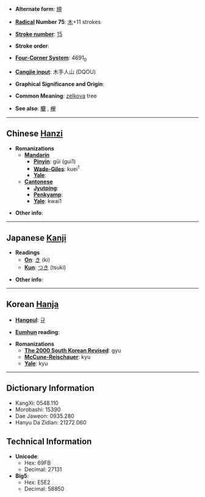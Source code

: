 * '''Alternate form''': [[規]]

* '''[[Wiktionary:Chinese radical index| Radical]] Number 75''': [[Wiktionary:Chinese radical index 木|木]]+11 strokes

* '''[[Wiktionary:Chinese total strokes index|Stroke number]]''': [[Wiktionary:Chinese total strokes index 15|15]]

* '''Stroke order''': 

* '''[[Wiktionary:Chinese four corner index|Four-Corner System]]''': 4691<sub>0</sub>

* '''[[Wiktionary:Chinese Cangjie index|Cangjie input]]''': 木手人山 (DQOU)

* '''Graphical Significance and Origin''': 

* '''Common Meaning''': [[zelkova]] tree

* '''See also''': [[欟]]<!-- looks like a traditional version? -->, [[欅]]

----

== Chinese [[Hanzi]] ==

* '''Romanizations'''
** '''[[Mandarin]]'''
*** '''[[Pinyin]]''': gūi (gui1)
*** '''[[Wade-Giles]]''': kuei<sup>1</sup>
*** '''[[Yale]]''': 
** '''[[Cantonese]]'''
*** '''[[Jyutping]]''':
*** '''[[Penkyamp]]''': 
*** '''[[Yale]]''': kwai1

* '''Other info''': 

----

== Japanese [[Kanji]] ==

* '''Readings'''
** '''[[On]]''': [[き]] (ki)
** '''[[Kun]]''': [[つき]] (tsuki)

* '''Other info''':  

----

== Korean [[Hanja]] ==

* '''[[Hangeul]]''': [[규]]

* '''[[Eumhun]] reading''': 

* '''Romanizations'''
** '''[[The 2000 South Korean Revised Romanization|The 2000 South Korean Revised]]''': gyu
** '''[[McCune-Reischauer]]''': kyu
** '''[[Yale]]''': kyu

----

== Dictionary Information ==

* KangXi: 0548.110
* Morobashi: 15390
* Dae Jaweon: 0935.280
* Hanyu Da Zidian: 21272.060

== Technical Information ==

* '''Unicode''':
** Hex: 69FB
** Decimal: 27131
* '''Big5''':
** Hex: E5E2
** Decimal: 58850